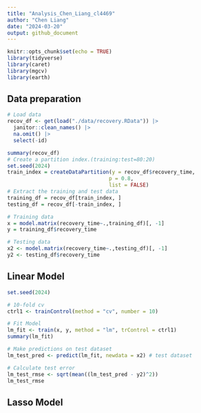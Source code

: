 ```yaml
---
title: "Analysis_Chen_Liang_cl4469"
author: "Chen Liang"
date: "2024-03-20"
output: github_document
---
```


```r
knitr::opts_chunk$set(echo = TRUE)
library(tidyverse)
library(caret)
library(mgcv)
library(earth)
```

## Data preparation
```r
# Load data
recov_df <- get(load("./data/recovery.RData")) |> 
  janitor::clean_names() |>
  na.omit() |>
  select(-id)

summary(recov_df)
# Create a partition index.(training:test=80:20)
set.seed(2024)
train_index = createDataPartition(y = recov_df$recovery_time,
                                 p = 0.8,
                                 list = FALSE)
# Extract the training and test data
training_df = recov_df[train_index, ]
testing_df = recov_df[-train_index, ]

# Training data
x = model.matrix(recovery_time~.,training_df)[, -1]
y = training_df$recovery_time

# Testing data
x2 <- model.matrix(recovery_time~.,testing_df)[, -1]
y2 <- testing_df$recovery_time

```

## Linear Model
```r
set.seed(2024)

# 10-fold cv
ctrl1 <- trainControl(method = "cv", number = 10)

# Fit Model
lm_fit <- train(x, y, method = "lm", trControl = ctrl1)
summary(lm_fit)

# Make predictions on test dataset
lm_test_pred <- predict(lm_fit, newdata = x2) # test dataset

# Calculate test error
lm_test_rmse <- sqrt(mean((lm_test_pred - y2)^2))
lm_test_rmse
```

## Lasso Model
```r


```


